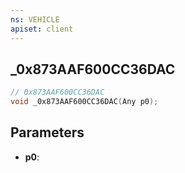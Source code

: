 ```yaml
---
ns: VEHICLE
apiset: client
---
```

## _0x873AAF600CC36DAC

```c
// 0x873AAF600CC36DAC
void _0x873AAF600CC36DAC(Any p0);
```


## Parameters
* **p0**: